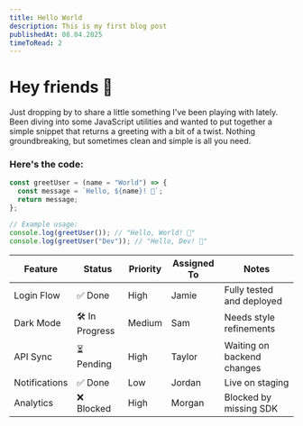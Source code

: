 ```yaml
---
title: Hello World
description: This is my first blog post
publishedAt: 08.04.2025
timeToRead: 2
---
```


# Hey friends 👋

Just dropping by to share a little something I've been playing with lately. Been diving into some JavaScript utilities and wanted to put together a simple snippet that returns a greeting with a bit of a twist. Nothing groundbreaking, but sometimes clean and simple is all you need.

### Here's the code:

```jsx
const greetUser = (name = "World") => {
  const message = `Hello, ${name}! 👋`;
  return message;
};

// Example usage:
console.log(greetUser()); // "Hello, World! 👋"
console.log(greetUser("Dev")); // "Hello, Dev! 👋"
```

| Feature       | Status        | Priority | Assigned To | Notes                      |
| ------------- | ------------- | -------- | ----------- | -------------------------- |
| Login Flow    | ✅ Done       | High     | Jamie       | Fully tested and deployed  |
| Dark Mode     | 🛠 In Progress | Medium   | Sam         | Needs style refinements    |
| API Sync      | ⏳ Pending    | High     | Taylor      | Waiting on backend changes |
| Notifications | ✅ Done       | Low      | Jordan      | Live on staging            |
| Analytics     | ❌ Blocked    | High     | Morgan      | Blocked by missing SDK     |

